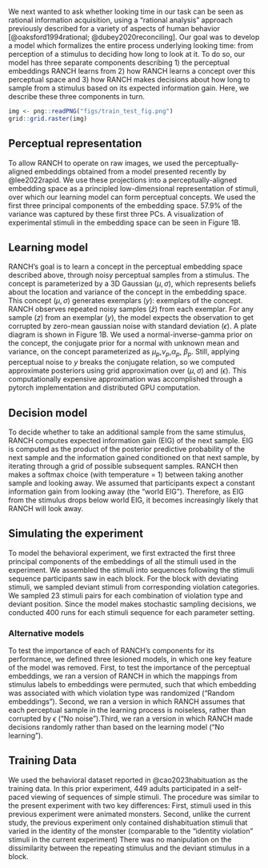 
We next wanted to ask whether looking time in our task can be seen as rational information acquisition, using a “rational analysis” approach previously described for a variety of aspects of human behavior [@oaksford1994rational; @dubey2020reconciling].  Our goal was to develop a model which formalizes the entire process underlying looking time: from perception of a stimulus to deciding how long to look at it. To do so, our model has three separate components describing 1) the perceptual embeddings RANCH learns from 2) how RANCH learns a concept over this perceptual space and 3) how RANCH makes decisions about how long to sample from a stimulus based on its expected information gain. Here, we describe these three components in turn.

```r
img <- png::readPNG("figs/train_test_fig.png")
grid::grid.raster(img)
```

## Perceptual representation 

To allow RANCH to operate on raw images, we used the perceptually-aligned embeddings obtained from a model presented recently by @lee2022rapid. We use these projections into a perceptually-aligned embedding space as a principled low-dimensional representation of stimuli, over which our learning model can form perceptual concepts. We used the first three principal components of the embedding space. 57.9% of the variance was captured by these first three PCs. A visualization of experimental stimuli in the embedding space can be seen in Figure 1B.

## Learning model 

RANCH's goal is to learn a concept in the perceptual embedding space described above, through noisy perceptual samples from a stimulus. The concept is parameterized by a 3D Gaussian $(\mu,\sigma)$, which represents beliefs about the location and variance of the concept in the embedding space. This concept $(\mu,\sigma)$ generates exemplars $(y)$: exemplars of the concept. RANCH observes repeated noisy samples $(\bar{z})$ from each exemplar. For any sample $(z)$ from an exemplar $(y)$, the model expects the observation to get corrupted by zero-mean gaussian noise with standard deviation  $(\epsilon)$. A plate diagram is shown in Figure 1B. We used a normal-inverse-gamma prior on the concept, the conjugate prior for a normal with unknown mean and variance, on the concept parameterized as $\mu_{p}$,$\nu_{p}$,$\alpha_{p}$, $\beta_{p}$. Still, applying perceptual noise to $y$ breaks the conjugate relation, so we computed approximate posteriors using grid approximation over $(\mu,\sigma)$ and $(\epsilon)$. This computationally expensive approximation was accomplished through a pytorch implementation and distributed GPU computation. 


## Decision model 

To decide whether to take an additional sample from the same stimulus, RANCH computes expected information gain (EIG) of the next sample. EIG is computed as the product of the posterior predictive probability of the next sample and the information gained conditioned on that next sample, by iterating through a grid of possible subsequent samples. RANCH then makes a softmax choice (with temperature = 1) between taking another sample and looking away. We assumed that participants expect a constant information gain from looking away (the “world EIG”). Therefore, as EIG from the stimulus drops below world EIG, it becomes increasingly likely that RANCH will look away.


## Simulating the experiment 

To model the behavioral experiment, we first extracted the first three principal components of the embeddings of all the stimuli used in the experiment. We assembled the stimuli into sequences following the stimuli sequence participants saw in each block. For the block with deviating stimuli, we sampled deviant stimuli from corresponding violation categories. We sampled 23 stimuli pairs for each combination of violation type and deviant position. Since the model makes stochastic sampling decisions, we conducted 400 runs for each stimuli sequence for each parameter setting. 


### Alternative models 

To test the importance of each of RANCH’s components for its performance, we defined three lesioned models, in which one key feature of the model was removed. First, to test the importance of the perceptual embeddings, we ran a version of RANCH in which the mappings from stimulus labels to embeddings were permuted, such that which embedding was associated with which violation type was randomized (“Random embeddings”). Second, we ran a version in which RANCH assumes that each perceptual sample in the learning process is noiseless, rather than corrupted by $\epsilon$ (“No noise”).Third, we ran a version in which RANCH made decisions randomly rather than based on the learning model (“No learning”).


## Training Data 

We used the behavioral dataset reported in @cao2023habituation as the training data. In this prior experiment, 449 adults participated in a self-paced viewing of sequences of simple stimuli. The procedure was similar to the present experiment with two key differences: First, stimuli used in this previous experiment were animated monsters. Second, unlike the current study, the previous experiment only contained dishabituation stimuli that varied in the identity of the monster (comparable to the “identity violation” stimuli in the current experiment) There was no manipulation on the dissimilarity between the repeating stimulus and the deviant stimulus in a block. 

